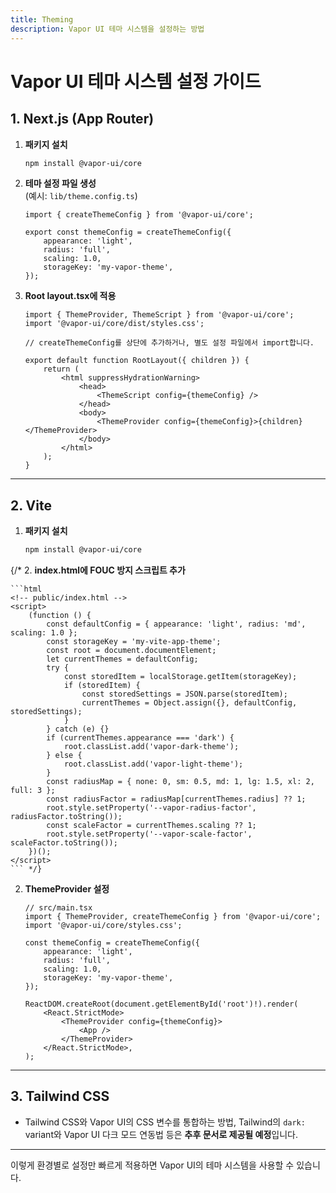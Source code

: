 ```yaml
---
title: Theming
description: Vapor UI 테마 시스템을 설정하는 방법
---
```


# Vapor UI 테마 시스템 설정 가이드

## 1. Next.js (App Router)

1. **패키지 설치**

    ```bash
    npm install @vapor-ui/core
    ```

2. **테마 설정 파일 생성**  
   (예시: `lib/theme.config.ts`)

    ```tsx
    import { createThemeConfig } from '@vapor-ui/core';

    export const themeConfig = createThemeConfig({
        appearance: 'light',
        radius: 'full',
        scaling: 1.0,
        storageKey: 'my-vapor-theme',
    });
    ```

3. **Root layout.tsx에 적용**

    ```tsx
    import { ThemeProvider, ThemeScript } from '@vapor-ui/core';
    import '@vapor-ui/core/dist/styles.css';

    // createThemeConfig를 상단에 추가하거나, 별도 설정 파일에서 import합니다.

    export default function RootLayout({ children }) {
        return (
            <html suppressHydrationWarning>
                <head>
                    <ThemeScript config={themeConfig} />
                </head>
                <body>
                    <ThemeProvider config={themeConfig}>{children}</ThemeProvider>
                </body>
            </html>
        );
    }
    ```

---

## 2. Vite

1. **패키지 설치**

    ```bash
    npm install @vapor-ui/core
    ```
{/* 
2. **index.html에 FOUC 방지 스크립트 추가**

    ```html
    <!-- public/index.html -->
    <script>
        (function () {
            const defaultConfig = { appearance: 'light', radius: 'md', scaling: 1.0 };
            const storageKey = 'my-vite-app-theme';
            const root = document.documentElement;
            let currentThemes = defaultConfig;
            try {
                const storedItem = localStorage.getItem(storageKey);
                if (storedItem) {
                    const storedSettings = JSON.parse(storedItem);
                    currentThemes = Object.assign({}, defaultConfig, storedSettings);
                }
            } catch (e) {}
            if (currentThemes.appearance === 'dark') {
                root.classList.add('vapor-dark-theme');
            } else {
                root.classList.add('vapor-light-theme');
            }
            const radiusMap = { none: 0, sm: 0.5, md: 1, lg: 1.5, xl: 2, full: 3 };
            const radiusFactor = radiusMap[currentThemes.radius] ?? 1;
            root.style.setProperty('--vapor-radius-factor', radiusFactor.toString());
            const scaleFactor = currentThemes.scaling ?? 1;
            root.style.setProperty('--vapor-scale-factor', scaleFactor.toString());
        })();
    </script>
    ``` */}

2. **ThemeProvider 설정**

    ```tsx
    // src/main.tsx
    import { ThemeProvider, createThemeConfig } from '@vapor-ui/core';
    import '@vapor-ui/core/styles.css';

    const themeConfig = createThemeConfig({
        appearance: 'light',
        radius: 'full',
        scaling: 1.0,
        storageKey: 'my-vapor-theme',
    });

    ReactDOM.createRoot(document.getElementById('root')!).render(
        <React.StrictMode>
            <ThemeProvider config={themeConfig}>
                <App />
            </ThemeProvider>
        </React.StrictMode>,
    );
    ```

---

## 3. Tailwind CSS

- Tailwind CSS와 Vapor UI의 CSS 변수를 통합하는 방법, Tailwind의 `dark:` variant와 Vapor UI 다크 모드 연동법 등은 **추후 문서로 제공될 예정**입니다.

---

이렇게 환경별로 설정만 빠르게 적용하면 Vapor UI의 테마 시스템을 사용할 수 있습니다.
